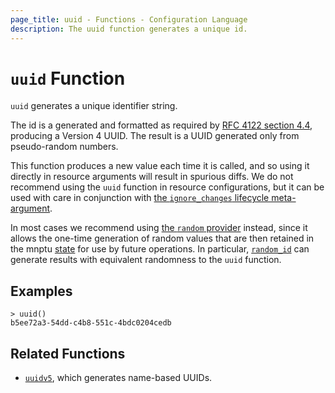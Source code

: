 ```yaml
---
page_title: uuid - Functions - Configuration Language
description: The uuid function generates a unique id.
---
```


# `uuid` Function

`uuid` generates a unique identifier string.

The id is a generated and formatted as required by
[RFC 4122 section 4.4](https://tools.ietf.org/html/rfc4122#section-4.4),
producing a Version 4 UUID. The result is a UUID generated only from
pseudo-random numbers.

This function produces a new value each time it is called, and so using it
directly in resource arguments will result in spurious diffs. We do not
recommend using the `uuid` function in resource configurations, but it can
be used with care in conjunction with
[the `ignore_changes` lifecycle meta-argument](/mnptu/language/meta-arguments/lifecycle#ignore_changes).

In most cases we recommend using [the `random` provider](https://registry.mnptu.io/providers/hashicorp/random/latest/docs)
instead, since it allows the one-time generation of random values that are
then retained in the mnptu [state](/mnptu/language/state) for use by
future operations. In particular,
[`random_id`](https://registry.mnptu.io/providers/hashicorp/random/latest/docs/resources/id) can generate results with
equivalent randomness to the `uuid` function.

## Examples

```
> uuid()
b5ee72a3-54dd-c4b8-551c-4bdc0204cedb
```

## Related Functions

* [`uuidv5`](/mnptu/language/functions/uuidv5), which generates name-based UUIDs.

